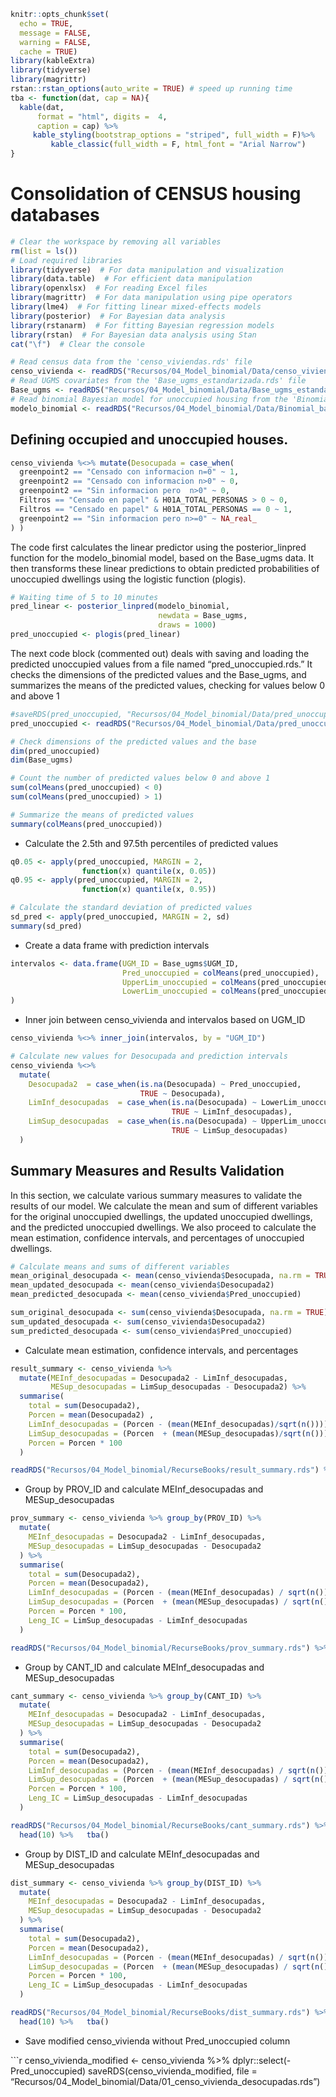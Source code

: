 
```r
knitr::opts_chunk$set(
  echo = TRUE,
  message = FALSE,
  warning = FALSE,
  cache = TRUE)
library(kableExtra)
library(tidyverse)
library(magrittr)
rstan::rstan_options(auto_write = TRUE) # speed up running time 
tba <- function(dat, cap = NA){
  kable(dat,
      format = "html", digits =  4,
      caption = cap) %>% 
     kable_styling(bootstrap_options = "striped", full_width = F)%>%
         kable_classic(full_width = F, html_font = "Arial Narrow")
}
```

# Consolidation of CENSUS housing databases

```r
# Clear the workspace by removing all variables
rm(list = ls())
# Load required libraries
library(tidyverse)  # For data manipulation and visualization
library(data.table)  # For efficient data manipulation
library(openxlsx)  # For reading Excel files
library(magrittr)  # For data manipulation using pipe operators
library(lme4)  # For fitting linear mixed-effects models
library(posterior)  # For Bayesian data analysis
library(rstanarm)  # For fitting Bayesian regression models
library(rstan)  # For Bayesian data analysis using Stan
cat("\f")  # Clear the console

# Read census data from the 'censo_viviendas.rds' file
censo_vivienda <- readRDS("Recursos/04_Model_binomial/Data/censo_viviendas.rds")
# Read UGMS covariates from the 'Base_ugms_estandarizada.rds' file
Base_ugms <- readRDS("Recursos/04_Model_binomial/Data/Base_ugms_estandarizada.rds")
# Read binomial Bayesian model for unoccupied housing from the 'Binomial_bayes_vivienda_desocupadas.rds' file
modelo_binomial <- readRDS("Recursos/04_Model_binomial/Data/Binomial_bayes_vivienda_desocupadas.rds")
```

## Defining occupied and unoccupied houses.

```r
censo_vivienda %<>% mutate(Desocupada = case_when(
  greenpoint2 == "Censado con informacion n=0" ~ 1,
  greenpoint2 == "Censado con informacion n>0" ~ 0,
  greenpoint2 == "Sin informacion pero  n>0" ~ 0, 
  Filtros == "Censado en papel" & H01A_TOTAL_PERSONAS > 0 ~ 0,
  Filtros == "Censado en papel" & H01A_TOTAL_PERSONAS == 0 ~ 1,
  greenpoint2 == "Sin informacion pero n>=0" ~ NA_real_
) )
```

The code first calculates the linear predictor using the posterior_linpred function for the modelo_binomial model, based on the Base_ugms data. It then transforms these linear predictions to obtain predicted probabilities of unoccupied dwellings using the logistic function (plogis).

```r
# Waiting time of 5 to 10 minutes 
pred_linear <- posterior_linpred(modelo_binomial,
                                 newdata = Base_ugms,
                                 draws = 1000) 
pred_unoccupied <- plogis(pred_linear)
```

The next code block (commented out) deals with saving and loading the predicted unoccupied values from a file named "pred_unoccupied.rds." It checks the dimensions of the predicted values and the Base_ugms, and summarizes the means of the predicted values, checking for values below 0 and above 1

```r
#saveRDS(pred_unoccupied, "Recursos/04_Model_binomial/Data/pred_unoccupied.rds")
pred_unoccupied <- readRDS("Recursos/04_Model_binomial/Data/pred_unoccupied.rds")

# Check dimensions of the predicted values and the base
dim(pred_unoccupied)
dim(Base_ugms)

# Count the number of predicted values below 0 and above 1
sum(colMeans(pred_unoccupied) < 0)
sum(colMeans(pred_unoccupied) > 1)

# Summarize the means of predicted values
summary(colMeans(pred_unoccupied))
```

-   Calculate the 2.5th and 97.5th percentiles of predicted values

```r
q0.05 <- apply(pred_unoccupied, MARGIN = 2,
                function(x) quantile(x, 0.05))
q0.95 <- apply(pred_unoccupied, MARGIN = 2,
                function(x) quantile(x, 0.95))

# Calculate the standard deviation of predicted values
sd_pred <- apply(pred_unoccupied, MARGIN = 2, sd)
summary(sd_pred)
```

-   Create a data frame with prediction intervals

```r
intervalos <- data.frame(UGM_ID = Base_ugms$UGM_ID,
                         Pred_unoccupied = colMeans(pred_unoccupied),
                         UpperLim_unoccupied = colMeans(pred_unoccupied) + 3 * sd_pred * q0.975,
                         LowerLim_unoccupied = colMeans(pred_unoccupied) - 3 * sd_pred * q0.025
)

```

-   Inner join between censo_vivienda and intervalos based on UGM_ID

```r
censo_vivienda %<>% inner_join(intervalos, by = "UGM_ID")

# Calculate new values for Desocupada and prediction intervals
censo_vivienda %<>%
  mutate(
    Desocupada2  = case_when(is.na(Desocupada) ~ Pred_unoccupied,
                             TRUE ~ Desocupada),
    LimInf_desocupadas  = case_when(is.na(Desocupada) ~ LowerLim_unoccupied,
                                    TRUE ~ LimInf_desocupadas),
    LimSup_desocupadas  = case_when(is.na(Desocupada) ~ UpperLim_unoccupied,
                                    TRUE ~ LimSup_desocupadas)
  )
```

## Summary Measures and Results Validation

In this section, we calculate various summary measures to validate the results of our model. We calculate the mean and sum of different variables for the original unoccupied dwellings, the updated unoccupied dwellings, and the predicted unoccupied dwellings. We also proceed to calculate the mean estimation, confidence intervals, and percentages of unoccupied dwellings.

```r
# Calculate means and sums of different variables
mean_original_desocupada <- mean(censo_vivienda$Desocupada, na.rm = TRUE)
mean_updated_desocupada <- mean(censo_vivienda$Desocupada2)
mean_predicted_desocupada <- mean(censo_vivienda$Pred_unoccupied)

sum_original_desocupada <- sum(censo_vivienda$Desocupada, na.rm = TRUE)
sum_updated_desocupada <- sum(censo_vivienda$Desocupada2)
sum_predicted_desocupada <- sum(censo_vivienda$Pred_unoccupied)
```

-   Calculate mean estimation, confidence intervals, and percentages

```r
result_summary <- censo_vivienda %>%
  mutate(MEInf_desocupadas = Desocupada2 - LimInf_desocupadas,
         MESup_desocupadas = LimSup_desocupadas - Desocupada2) %>% 
  summarise(
    total = sum(Desocupada2),
    Porcen = mean(Desocupada2) ,
    LimInf_desocupadas = (Porcen - (mean(MEInf_desocupadas)/sqrt(n()))) * 100,
    LimSup_desocupadas = (Porcen  + (mean(MESup_desocupadas)/sqrt(n()))) * 100,
    Porcen = Porcen * 100
  )
```

```r
readRDS("Recursos/04_Model_binomial/RecurseBooks/result_summary.rds") %>%   tba()
```


-   Group by PROV_ID and calculate MEInf_desocupadas and MESup_desocupadas

```r
prov_summary <- censo_vivienda %>% group_by(PROV_ID) %>%   
  mutate(
    MEInf_desocupadas = Desocupada2 - LimInf_desocupadas,
    MESup_desocupadas = LimSup_desocupadas - Desocupada2
  ) %>%
  summarise(
    total = sum(Desocupada2),
    Porcen = mean(Desocupada2),
    LimInf_desocupadas = (Porcen - (mean(MEInf_desocupadas) / sqrt(n()))) * 100,
    LimSup_desocupadas = (Porcen  + (mean(MESup_desocupadas) / sqrt(n()))) * 100,
    Porcen = Porcen * 100,
    Leng_IC = LimSup_desocupadas - LimInf_desocupadas
  )
```

```r
readRDS("Recursos/04_Model_binomial/RecurseBooks/prov_summary.rds") %>%   tba()
```

-   Group by CANT_ID and calculate MEInf_desocupadas and MESup_desocupadas

```r
cant_summary <- censo_vivienda %>% group_by(CANT_ID) %>%   
  mutate(
    MEInf_desocupadas = Desocupada2 - LimInf_desocupadas,
    MESup_desocupadas = LimSup_desocupadas - Desocupada2
  ) %>%
  summarise(
    total = sum(Desocupada2),
    Porcen = mean(Desocupada2),
    LimInf_desocupadas = (Porcen - (mean(MEInf_desocupadas) / sqrt(n()))) * 100,
    LimSup_desocupadas = (Porcen  + (mean(MESup_desocupadas) / sqrt(n()))) * 100,
    Porcen = Porcen * 100,
    Leng_IC = LimSup_desocupadas - LimInf_desocupadas
  )
```

```r
readRDS("Recursos/04_Model_binomial/RecurseBooks/cant_summary.rds") %>%
  head(10) %>%   tba()

```


-   Group by DIST_ID and calculate MEInf_desocupadas and MESup_desocupadas

```r
dist_summary <- censo_vivienda %>% group_by(DIST_ID) %>%   
  mutate(
    MEInf_desocupadas = Desocupada2 - LimInf_desocupadas,
    MESup_desocupadas = LimSup_desocupadas - Desocupada2
  ) %>%
  summarise(
    total = sum(Desocupada2),
    Porcen = mean(Desocupada2),
    LimInf_desocupadas = (Porcen - (mean(MEInf_desocupadas) / sqrt(n()))) * 100,
    LimSup_desocupadas = (Porcen  + (mean(MESup_desocupadas) / sqrt(n()))) * 100,
    Porcen = Porcen * 100,
    Leng_IC = LimSup_desocupadas - LimInf_desocupadas
  )
```

```r
readRDS("Recursos/04_Model_binomial/RecurseBooks/dist_summary.rds") %>%
  head(10) %>%   tba()

```


-   Save modified censo_vivienda without Pred_unoccupied column

```r
censo_vivienda_modified <- censo_vivienda %>% dplyr::select(-Pred_unoccupied)
saveRDS(censo_vivienda_modified,
        file = "Recursos/04_Model_binomial/Data/01_censo_vivienda_desocupadas.rds")